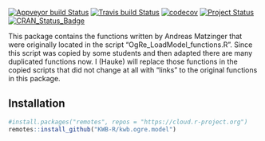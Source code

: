 [![Appveyor build Status](https://ci.appveyor.com/api/projects/status/github/KWB-R/kwb.ogre.model?branch=master&svg=true)](https://ci.appveyor.com/project/KWB-R/kwb-ogre-model/branch/master)
[![Travis build Status](https://travis-ci.org/KWB-R/kwb.ogre.model.svg?branch=master)](https://travis-ci.org/KWB-R/kwb.ogre.model)
[![codecov](https://codecov.io/github/KWB-R/kwb.ogre.model/branch/master/graphs/badge.svg)](https://codecov.io/github/KWB-R/kwb.ogre.model)
[![Project Status](https://img.shields.io/badge/lifecycle-experimental-orange.svg)](https://www.tidyverse.org/lifecycle/#experimental)
[![CRAN_Status_Badge](https://www.r-pkg.org/badges/version/kwb.ogre.model)]()

This package contains the functions written by
Andreas Matzinger that were originally located in the script
"OgRe_LoadModel_functions.R".  Since this script was copied by some
students and then adapted there are many duplicated functions now. I
(Hauke) will replace those functions in the copied scripts that did
not change at all with "links" to the original functions in this
package.

## Installation

```r
#install.packages("remotes", repos = "https://cloud.r-project.org")
remotes::install_github("KWB-R/kwb.ogre.model")
```
